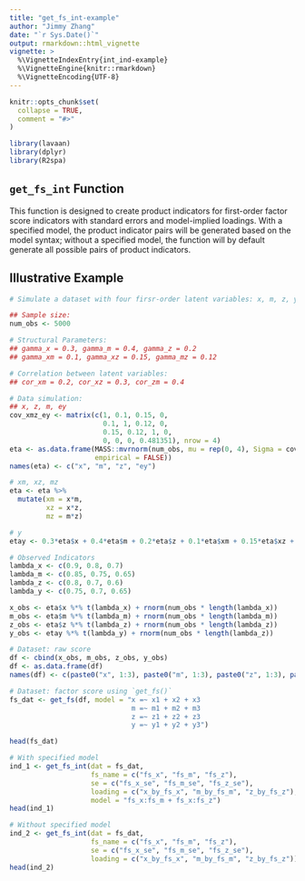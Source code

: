 ```yaml
---
title: "get_fs_int-example"
author: "Jimmy Zhang"
date: "`r Sys.Date()`"
output: rmarkdown::html_vignette
vignette: >
  %\VignetteIndexEntry{int_ind-example}
  %\VignetteEngine{knitr::rmarkdown}
  %\VignetteEncoding{UTF-8}
---
```


```r
knitr::opts_chunk$set(
  collapse = TRUE,
  comment = "#>"
)
```

```r
library(lavaan)
library(dplyr)
library(R2spa)
```

## `get_fs_int` Function
This function is designed to create product indicators for first-order factor score indicators with standard errors and model-implied loadings. 
With a specified model, the product indicator pairs will be generated based on the model syntax; without a specified model, the function will by default generate all possible pairs of product indicators. 

## Illustrative Example

```r
# Simulate a dataset with four firsr-order latent variables: x, m, z, y

## Sample size:
num_obs <- 5000

# Structural Parameters: 
## gamma_x = 0.3, gamma_m = 0.4, gamma_z = 0.2
## gamma_xm = 0.1, gamma_xz = 0.15, gamma_mz = 0.12

# Correlation between latent variables:
## cor_xm = 0.2, cor_xz = 0.3, cor_zm = 0.4

# Data simulation: 
## x, z, m, ey
cov_xmz_ey <- matrix(c(1, 0.1, 0.15, 0,
                       0.1, 1, 0.12, 0,
                       0.15, 0.12, 1, 0,
                       0, 0, 0, 0.481351), nrow = 4)
eta <- as.data.frame(MASS::mvrnorm(num_obs, mu = rep(0, 4), Sigma = cov_xmz_ey,
                     empirical = FALSE))
names(eta) <- c("x", "m", "z", "ey")

# xm, xz, mz
eta <- eta %>%
  mutate(xm = x*m,
         xz = x*z,
         mz = m*z)

# y
etay <- 0.3*eta$x + 0.4*eta$m + 0.2*eta$z + 0.1*eta$xm + 0.15*eta$xz + 0.12*eta$mz + eta$ey

# Observed Indicators
lambda_x <- c(0.9, 0.8, 0.7)
lambda_m <- c(0.85, 0.75, 0.65)
lambda_z <- c(0.8, 0.7, 0.6)
lambda_y <- c(0.75, 0.7, 0.65)

x_obs <- eta$x %*% t(lambda_x) + rnorm(num_obs * length(lambda_x))
m_obs <- eta$m %*% t(lambda_m) + rnorm(num_obs * length(lambda_m))
z_obs <- eta$z %*% t(lambda_z) + rnorm(num_obs * length(lambda_z))
y_obs <- etay %*% t(lambda_y) + rnorm(num_obs * length(lambda_z))

# Dataset: raw score
df <- cbind(x_obs, m_obs, z_obs, y_obs)
df <- as.data.frame(df)
names(df) <- c(paste0("x", 1:3), paste0("m", 1:3), paste0("z", 1:3), paste0("y", 1:3))

# Dataset: factor score using `get_fs()`
fs_dat <- get_fs(df, model = "x =~ x1 + x2 + x3
                              m =~ m1 + m2 + m3
                              z =~ z1 + z2 + z3
                              y =~ y1 + y2 + y3")

head(fs_dat)
```

```r
# With specified model
ind_1 <- get_fs_int(dat = fs_dat,
                    fs_name = c("fs_x", "fs_m", "fs_z"),
                    se = c("fs_x_se", "fs_m_se", "fs_z_se"),
                    loading = c("x_by_fs_x", "m_by_fs_m", "z_by_fs_z"),
                    model = "fs_x:fs_m + fs_x:fs_z")
head(ind_1)

# Without specified model
ind_2 <- get_fs_int(dat = fs_dat,
                    fs_name = c("fs_x", "fs_m", "fs_z"),
                    se = c("fs_x_se", "fs_m_se", "fs_z_se"),
                    loading = c("x_by_fs_x", "m_by_fs_m", "z_by_fs_z"))
head(ind_2)
```




